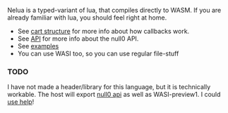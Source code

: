 
<Callout emoji='🌚'>Nelua is a typed-variant of lua, that compiles directly to WASM. If you are already familiar with lua, you should feel right at home.</Callout>

- See [cart structure](/null0/cart) for more info about how callbacks work.
- See [API](/null0/api) for more info about the null0 API.
- See [examples](https://github.com/notnullgames/notnullgames/tree/main/examples/)
- You can use WASI too, so you can use regular file-stuff

### TODO

I have not made a header/library for this language, but it is technically workable. The host will export [null0 api](/null0/api) as well as WASI-preview1. I could [use help](https://github.com/notnullgames/null0)!
